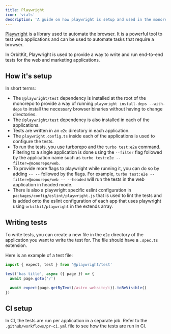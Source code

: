 ```yaml
---
title: Playwright
icon: 'vials'
description: 'A guide on how playwright is setup and used in the monorepo.'
---
```


[Playwright](https://playwright.dev/) is a library used to automate the browser. It is a powerful tool to test web applications and can be used to automate tasks that require a browser.

In OrbitKit, Playwright is used to provide a way to write and run end-to-end tests for the web and marketing applications.

## How it's setup

In short terms:

- The `@playwright/test` dependency is installed at the root of the monorepo to provide a way of running `playwright install-deps --with-deps` to install the necessary browser binaries without having to change directories.
- The `@playwright/test` dependency is also installed in each of the applications.
- Tests are written in an `e2e` directory in each application.
- The `playwright.config.ts` inside each of the applications is used to configure the tests.
- To run the tests, you use turborepo and the `turbo test:e2e` command. Filtering to a single application is done using the `--filter` flag followed by the application name such as `turbo test:e2e --filter=@monorepo/web`.
- To provide more flags to playwright while running it, you can do so by adding `-- --` followed by the flags. For example, `turbo test:e2e --filter=@monorepo/web -- --headed` will run the tests in the web application in headed mode.
- There is also a playwright specific eslint configuration in `packages/config/eslint/playwright.js` that is used to lint the tests and is added onto the eslint configuration of each app that uses playwright using `orbitkit/playwright` in the extends array.

## Writing tests

To write tests, you can create a new file in the `e2e` directory of the application you want to write the test for. The file should have a `.spec.ts` extension.

Here is an example of a test file:

```typescript
import { expect, test } from '@playwright/test'

test('has title', async ({ page }) => {
  await page.goto('/')

  await expect(page.getByText(/astro website/i)).toBeVisible()
})
```

## CI setup

In CI, the tests are run per application in a separate job. Refer to the `.github/workflows/pr-ci.yml` file to see how the tests are run in CI.

